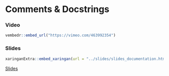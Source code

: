 # Comments & Docstrings

### Video

```r
vembedr::embed_url("https://vimeo.com/463992354")
```

### Slides

```r
xaringanExtra::embed_xaringan(url = "../slides/slides_documentation.html#4", ratio = "4:3")
```
[Slides](../slides/slides_documentation.html#4)